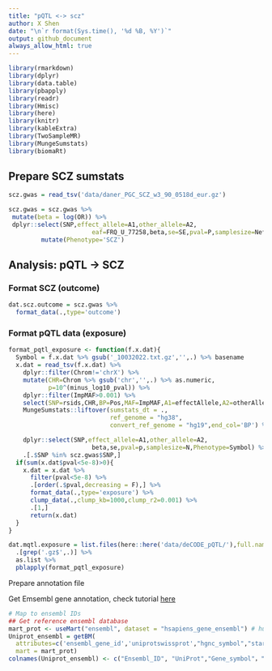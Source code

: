 ```yaml
---
title: "pQTL <-> scz"
author: X Shen  
date: "\n`r format(Sys.time(), '%d %B, %Y')`"
output: github_document
always_allow_html: true
---
```


```r
library(rmarkdown)
library(dplyr)
library(data.table)
library(pbapply)
library(readr)
library(Hmisc)
library(here)
library(knitr)
library(kableExtra)
library(TwoSampleMR)
library(MungeSumstats)
library(biomaRt)

```

## Prepare SCZ sumstats

```r
scz.gwas = read_tsv('data/daner_PGC_SCZ_w3_90_0518d_eur.gz')
```

```r
scz.gwas = scz.gwas %>% 
 mutate(beta = log(OR)) %>% 
 dplyr::select(SNP,effect_allele=A1,other_allele=A2,
                       eaf=FRQ_U_77258,beta,se=SE,pval=P,samplesize=Neff) %>% 
         mutate(Phenotype='SCZ') 
```

## Analysis: pQTL -> SCZ

### Format SCZ (outcome)

```r
dat.scz.outcome = scz.gwas %>% 
  format_data(.,type='outcome')
```

### Format pQTL data (exposure)
```r
format_pqtl_exposure <- function(f.x.dat){
  Symbol = f.x.dat %>% gsub('_10032022.txt.gz','',.) %>% basename 
  x.dat = read_tsv(f.x.dat) %>%
    dplyr::filter(Chrom!='chrX') %>%
    mutate(CHR=Chrom %>% gsub('chr','',.) %>% as.numeric,
           p=10^(minus_log10_pval)) %>%
    dplyr::filter(ImpMAF>0.001) %>% 
    select(SNP=rsids,CHR,BP=Pos,MAF=ImpMAF,A1=effectAllele,A2=otherAllele,beta=Beta,se=SE,p,N) %>% 
    MungeSumstats::liftover(sumstats_dt = ., 
                            ref_genome = "hg38",
                            convert_ref_genome = "hg19",end_col='BP') %>% 

    dplyr::select(SNP,effect_allele=A1,other_allele=A2,
                       beta,se,pval=p,samplesize=N,Phenotype=Symbol) %>% 
    .[.$SNP %in% scz.gwas$SNP,]
  if(sum(x.dat$pval<5e-8)>0){
    x.dat = x.dat %>% 
      filter(pval<5e-8) %>% 
      .[order(.$pval,decreasing = F),] %>% 
      format_data(.,type='exposure') %>% 
      clump_data(.,clump_kb=1000,clump_r2=0.001) %>% 
      .[1,]
      return(x.dat)
  }
}

dat.mqtl.exposure = list.files(here::here('data/deCODE_pQTL/'),full.names = T) %>% 
  .[grep('.gz$',.)] %>%
  as.list %>% 
  pblapply(format_pqtl_exposure)
  ```

Prepare annotation file

Get Emsembl gene annotation, check tutorial [here](https://bioconductor.org/packages/release/bioc/vignettes/biomaRt/inst/doc/accessing_ensembl.html)

```r
# Map to ensembl IDs
## Get reference ensembl database
mart_prot <- useMart("ensembl", dataset = "hsapiens_gene_ensembl") # human
Uniprot_ensembl = getBM(
  attributes=c('ensembl_gene_id','uniprotswissprot',"hgnc_symbol","start_position","end_position"), 
  mart = mart_prot)
colnames(Uniprot_ensembl) <- c("Ensembl_ID", "UniProt","Gene_symbol"，"start_pos","end_pos")


```
